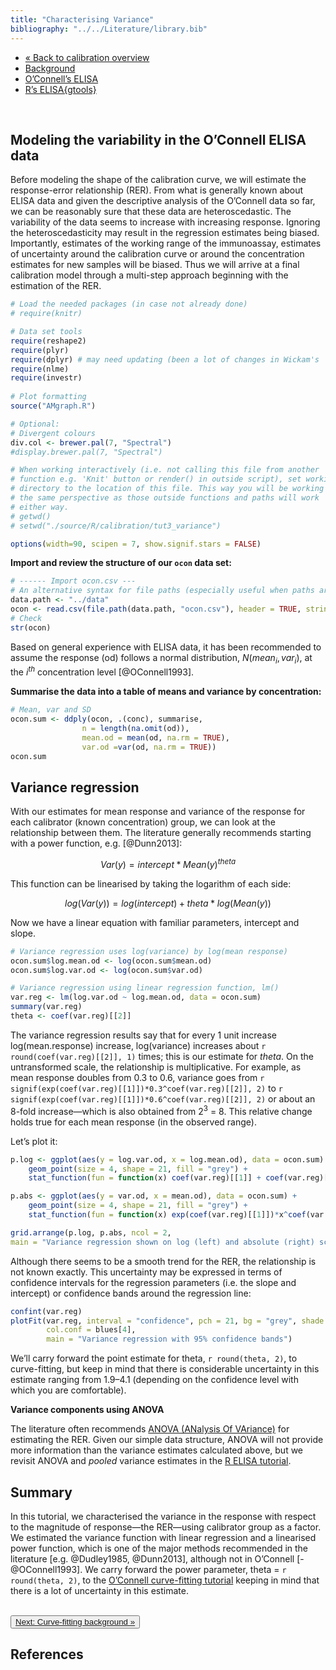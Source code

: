 ```yaml
---
title: "Characterising Variance"
bibliography: "../../Literature/library.bib"
---  
```


<!-- Section tabs -->
<ul class="nav nav-tabs" role="tablist">
  <li><a href="calib_overview.html">&laquo; Back to calibration overview</a></li>
  <li><a href="calib_tut3_variance_background.html">Background</a></li>
  <li><a href="calib_tut3_variance_ocon.html">O'Connell's ELISA</a></li>
  <li><a href="calib_tut3_variance_elisa.html">R's ELISA{gtools}</a></li>
</ul>
<br>

## Modeling the variability in the O'Connell ELISA data

Before modeling the shape of the calibration curve, we will estimate the response-error relationship (RER). From what is generally known about ELISA data and given the descriptive analysis of the O'Connell data so far, we can be reasonably sure that these data are heteroscedastic. The variability of the data seems to increase with increasing response. Ignoring the heteroscedasticity may result in the regression estimates being biased. Importantly, estimates of the working range of the immunoassay, estimates of uncertainty around the calibration curve or around the concentration estimates for new samples will be biased. Thus we will arrive at a final calibration model through a multi-step approach beginning with the estimation of the RER.

<!--- prep R environment --->

```r
# Load the needed packages (in case not already done)
# require(knitr)

# Data set tools
require(reshape2)
require(plyr)
require(dplyr) # may need updating (been a lot of changes in Wickam's 'grammar')
require(nlme)
require(investr)
 
# Plot formatting
source("AMgraph.R")

# Optional:
# Divergent colours
div.col <- brewer.pal(7, "Spectral")
#display.brewer.pal(7, "Spectral")

# When working interactively (i.e. not calling this file from another
# function e.g. 'Knit' button or render() in outside script), set working
# directory to the location of this file. This way you will be working from
# the same perspective as those outside functions and paths will work
# either way.
# getwd()
# setwd("./source/R/calibration/tut3_variance")

options(width=90, scipen = 7, show.signif.stars = FALSE)
```

**Import and review the structure of our `ocon` data set:**

```r
# ------ Import ocon.csv ---
# An alternative syntax for file paths (especially useful when paths are long)
data.path <- "../data" 
ocon <- read.csv(file.path(data.path, "ocon.csv"), header = TRUE, stringsAsFactors = FALSE)
# Check 
str(ocon)
```

Based on general experience with ELISA data, it has been recommended to assume the response (od) follows a normal distribution, $N(mean_i, var_i)$, at the $i^{th}$ concentration level [@OConnell1993].

**Summarise the data into a table of means and variance by concentration:** 

```r
# Mean, var and SD
ocon.sum <- ddply(ocon, .(conc), summarise, 
                n = length(na.omit(od)),
                mean.od = mean(od, na.rm = TRUE),
                var.od =var(od, na.rm = TRUE))
ocon.sum
```

## Variance regression

With our estimates for mean response and variance of the response for each calibrator (known concentration) group, we can look at the relationship between them. The literature generally recommends starting with a power function, e.g. [@Dunn2013]:

$$Var(y) = intercept * Mean(y)^{theta}$$

This function can be linearised by taking the logarithm of each side:

$$log(Var(y)) = log(intercept) + theta * log(Mean(y))$$

Now we have a linear equation with familiar parameters, intercept and slope.

```r
# Variance regression uses log(variance) by log(mean response)
ocon.sum$log.mean.od <- log(ocon.sum$mean.od)
ocon.sum$log.var.od <- log(ocon.sum$var.od)

# Variance regression using linear regression function, lm()
var.reg <- lm(log.var.od ~ log.mean.od, data = ocon.sum)
summary(var.reg)
theta <- coef(var.reg)[[2]]
```

The variance regression results say that for every 1 unit increase log(mean.response) increase, log(variance) increases about `r round(coef(var.reg)[[2]], 1)` times; this is our estimate for $theta$. On the untransformed scale, the relationship is multiplicative. For example, as mean response doubles from 0.3 to 0.6, variance goes from `r signif(exp(coef(var.reg)[[1]])*0.3^coef(var.reg)[[2]], 2)` to `r signif(exp(coef(var.reg)[[1]])*0.6^coef(var.reg)[[2]], 2)` or about an 8-fold increase---which is also obtained from 2^3^ = 8. This relative change holds true for each mean response (in the observed range). 

Let's plot it:

```r
p.log <- ggplot(aes(y = log.var.od, x = log.mean.od), data = ocon.sum) + 
    geom_point(size = 4, shape = 21, fill = "grey") + 
    stat_function(fun = function(x) coef(var.reg)[[1]] + coef(var.reg)[[2]] * x)

p.abs <- ggplot(aes(y = var.od, x = mean.od), data = ocon.sum) + 
    geom_point(size = 4, shape = 21, fill = "grey") + 
    stat_function(fun = function(x) exp(coef(var.reg)[[1]])*x^coef(var.reg)[[2]])

grid.arrange(p.log, p.abs, ncol = 2, 
main = "Variance regression shown on log (left) and absolute (right) scales")
```

Although there seems to be a smooth trend for the RER, the relationship is not known exactly. This uncertainty may be expressed in terms of confidence intervals for the regression parameters (i.e. the slope and intercept) or confidence bands around the regression line:

```r
confint(var.reg)
plotFit(var.reg, interval = "confidence", pch = 21, bg = "grey", shade = TRUE,
        col.conf = blues[4], 
        main = "Variance regression with 95% confidence bands")
```

We'll carry forward the point estimate for theta, `r round(theta, 2)`, to curve-fitting, but keep in mind that there is considerable uncertainty in this estimate ranging from 1.9--4.1 (depending on the confidence level with which you are comfortable). 

**Variance components using ANOVA**

The literature often recommends [ANOVA (ANalysis Of VAriance)](extra_glossary.html#ANOVA) for estimating the RER. Given our simple data structure, ANOVA will not provide more information than the variance estimates calculated above, but we revisit ANOVA and *pooled* variance estimates in the [R ELISA tutorial](calib_tut3_variance_elisa.html). 


## Summary

In this tutorial, we characterised the variance in the response with respect to the magnitude of response---the RER---using calibrator group as a factor. We estimated the variance function with linear regression and a linearised power function, which is one of the major methods recommended in the literature [e.g. @Dudley1985, @Dunn2013], although not in O'Connell [-@OConnell1993]. We carry forward the power parameter, theta = `r round(theta, 2)`, to the [O'Connell curve-fitting tutorial](calib_tut4_curve_ocon.html) keeping in mind that there is a lot of uncertainty in this estimate.


<br>
<button type="button" class="btn"><a href="calib_tut4_curve_background.html"> Next: Curve-fitting background &raquo;</a></button>
<!--
<button type="button" class="btn"><a href="elisa.html"> Tutorial: Data preparation for R's ELISA &raquo;</a></button>
-->
<br>


## References



